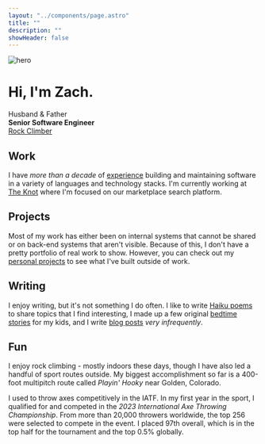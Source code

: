 ```yaml
---
layout: "../components/page.astro"
title: ""
description: ""
showHeader: false
---
```


![hero](/animated.png)

# Hi, I'm Zach.

<p class="text-center">
  <span>Husband &amp; Father</span>
  <br>
  <strong>Senior Software Engineer</strong>
  <br>
  <a href="#fun">Rock Climber</a>
</p>

## Work

I have *more than a decade* of [experience](/work) building and maintaining software in a variety of languages and technology stacks. I'm currently working at [The Knot](https://theknot.com) where I'm focused on our marketplace search platform.

## Projects

Most of my work has either been on internal systems that cannot be shared or on back-end systems that aren't visible. Because of this, I don't have a pretty portfolio of real work to show. However, you can check out my [personal projects](/projects) to see what I've built outside of work.

## Writing

I enjoy writing, but it's not something I do often. I like to write [Haiku poems](/haiku) to share topics that I find interesting, I made up a few original [bedtime stories](/bedtime-stories) for my kids, and I write [blog posts](#blog-posts) *very infrequently*.

## Fun

I enjoy rock climbing - mostly indoors these days, though I have also led a handful of sport routes outside. My biggest accomplishment so far is a 400-foot multipitch route called *Playin' Hooky* near Golden, Colorado.

I used to throw axes competitively in the IATF. In my first year in the sport, I qualified for and competed in the *2023 International Axe Throwing Championship*. From more than 20,000 throwers worldwide, the top 256 were selected to compete in the event. I placed 97th overall, which is in the top half for the tournament and the top 0.5% globally.